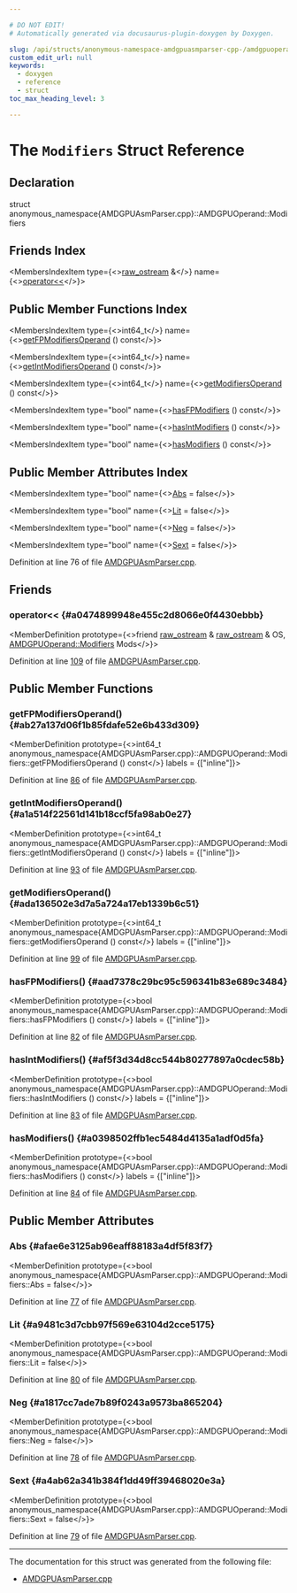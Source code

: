 ```yaml
---

# DO NOT EDIT!
# Automatically generated via docusaurus-plugin-doxygen by Doxygen.

slug: /api/structs/anonymous-namespace-amdgpuasmparser-cpp-/amdgpuoperand/modifiers
custom_edit_url: null
keywords:
  - doxygen
  - reference
  - struct
toc_max_heading_level: 3

---
```





# The `Modifiers` Struct Reference

<DoxygenPage pluginConfig={pluginConfig}>



## Declaration

<CodeBlock>struct anonymous_namespace{AMDGPUAsmParser.cpp}::AMDGPUOperand::Modifiers</CodeBlock>

## Friends Index

<MembersIndex>

<MembersIndexItem
  type={<><a href="/docs/api/classes/llvm/raw-ostream">raw&#95;ostream</a> &amp;</>}
  name={<><a href="#a0474899948e455c2d8066e0f4430ebbb">operator&lt;&lt;</a></>}>
</MembersIndexItem>

</MembersIndex>

## Public Member Functions Index

<MembersIndex>

<MembersIndexItem
  type={<>int64&#95;t</>}
  name={<><a href="#ab27a137d06f1b85fdafe52e6b433d309">getFPModifiersOperand</a> () const</>}>
</MembersIndexItem>

<MembersIndexItem
  type={<>int64&#95;t</>}
  name={<><a href="#a1a514f22561d141b18ccf5fa98ab0e27">getIntModifiersOperand</a> () const</>}>
</MembersIndexItem>

<MembersIndexItem
  type={<>int64&#95;t</>}
  name={<><a href="#ada136502e3d7a5a724a17eb1339b6c51">getModifiersOperand</a> () const</>}>
</MembersIndexItem>

<MembersIndexItem
  type="bool"
  name={<><a href="#aad7378c29bc95c596341b83e689c3484">hasFPModifiers</a> () const</>}>
</MembersIndexItem>

<MembersIndexItem
  type="bool"
  name={<><a href="#af5f3d34d8cc544b80277897a0cdec58b">hasIntModifiers</a> () const</>}>
</MembersIndexItem>

<MembersIndexItem
  type="bool"
  name={<><a href="#a0398502ffb1ec5484d4135a1adf0d5fa">hasModifiers</a> () const</>}>
</MembersIndexItem>

</MembersIndex>

## Public Member Attributes Index

<MembersIndex>

<MembersIndexItem
  type="bool"
  name={<><a href="#afae6e3125ab96eaff88183a4df5f83f7">Abs</a> = false</>}>
</MembersIndexItem>

<MembersIndexItem
  type="bool"
  name={<><a href="#a9481c3d7cbb97f569e63104d2cce5175">Lit</a> = false</>}>
</MembersIndexItem>

<MembersIndexItem
  type="bool"
  name={<><a href="#a1817cc7ade7b89f0243a9573ba865204">Neg</a> = false</>}>
</MembersIndexItem>

<MembersIndexItem
  type="bool"
  name={<><a href="#a4ab62a341b384f1dd49ff39468020e3a">Sext</a> = false</>}>
</MembersIndexItem>

</MembersIndex>


Definition at line 76 of file <a href="/docs/api/files/lib/lib/target/lib/target/amdgpu/lib/target/amdgpu/asmparser/amdgpuasmparser-cpp">AMDGPUAsmParser.cpp</a>.

<SectionDefinition>

## Friends

### operator&lt;&lt; {#a0474899948e455c2d8066e0f4430ebbb}

<MemberDefinition
  prototype={<>friend <a href="/docs/api/classes/llvm/raw-ostream">raw&#95;ostream</a> &amp; <a href="/docs/api/classes/llvm/raw-ostream">raw&#95;ostream</a> &amp; OS, <a href="/docs/api/structs/anonymous-namespace-amdgpuasmparser-cpp-/amdgpuoperand/modifiers">AMDGPUOperand::Modifiers</a> Mods</>}>

Definition at line <a href="/docs/api/files/lib/lib/target/lib/target/amdgpu/lib/target/amdgpu/asmparser/amdgpuasmparser-cpp/#l00109">109</a> of file <a href="/docs/api/files/lib/lib/target/lib/target/amdgpu/lib/target/amdgpu/asmparser/amdgpuasmparser-cpp">AMDGPUAsmParser.cpp</a>.
</MemberDefinition>

</SectionDefinition>

<SectionDefinition>

## Public Member Functions

### getFPModifiersOperand() {#ab27a137d06f1b85fdafe52e6b433d309}

<MemberDefinition
  prototype={<>int64&#95;t anonymous&#95;namespace&#123;AMDGPUAsmParser.cpp&#125;::AMDGPUOperand::Modifiers::getFPModifiersOperand () const</>}
  labels = {["inline"]}>

Definition at line <a href="/docs/api/files/lib/lib/target/lib/target/amdgpu/lib/target/amdgpu/asmparser/amdgpuasmparser-cpp/#l00086">86</a> of file <a href="/docs/api/files/lib/lib/target/lib/target/amdgpu/lib/target/amdgpu/asmparser/amdgpuasmparser-cpp">AMDGPUAsmParser.cpp</a>.
</MemberDefinition>

### getIntModifiersOperand() {#a1a514f22561d141b18ccf5fa98ab0e27}

<MemberDefinition
  prototype={<>int64&#95;t anonymous&#95;namespace&#123;AMDGPUAsmParser.cpp&#125;::AMDGPUOperand::Modifiers::getIntModifiersOperand () const</>}
  labels = {["inline"]}>

Definition at line <a href="/docs/api/files/lib/lib/target/lib/target/amdgpu/lib/target/amdgpu/asmparser/amdgpuasmparser-cpp/#l00093">93</a> of file <a href="/docs/api/files/lib/lib/target/lib/target/amdgpu/lib/target/amdgpu/asmparser/amdgpuasmparser-cpp">AMDGPUAsmParser.cpp</a>.
</MemberDefinition>

### getModifiersOperand() {#ada136502e3d7a5a724a17eb1339b6c51}

<MemberDefinition
  prototype={<>int64&#95;t anonymous&#95;namespace&#123;AMDGPUAsmParser.cpp&#125;::AMDGPUOperand::Modifiers::getModifiersOperand () const</>}
  labels = {["inline"]}>

Definition at line <a href="/docs/api/files/lib/lib/target/lib/target/amdgpu/lib/target/amdgpu/asmparser/amdgpuasmparser-cpp/#l00099">99</a> of file <a href="/docs/api/files/lib/lib/target/lib/target/amdgpu/lib/target/amdgpu/asmparser/amdgpuasmparser-cpp">AMDGPUAsmParser.cpp</a>.
</MemberDefinition>

### hasFPModifiers() {#aad7378c29bc95c596341b83e689c3484}

<MemberDefinition
  prototype={<>bool anonymous&#95;namespace&#123;AMDGPUAsmParser.cpp&#125;::AMDGPUOperand::Modifiers::hasFPModifiers () const</>}
  labels = {["inline"]}>

Definition at line <a href="/docs/api/files/lib/lib/target/lib/target/amdgpu/lib/target/amdgpu/asmparser/amdgpuasmparser-cpp/#l00082">82</a> of file <a href="/docs/api/files/lib/lib/target/lib/target/amdgpu/lib/target/amdgpu/asmparser/amdgpuasmparser-cpp">AMDGPUAsmParser.cpp</a>.
</MemberDefinition>

### hasIntModifiers() {#af5f3d34d8cc544b80277897a0cdec58b}

<MemberDefinition
  prototype={<>bool anonymous&#95;namespace&#123;AMDGPUAsmParser.cpp&#125;::AMDGPUOperand::Modifiers::hasIntModifiers () const</>}
  labels = {["inline"]}>

Definition at line <a href="/docs/api/files/lib/lib/target/lib/target/amdgpu/lib/target/amdgpu/asmparser/amdgpuasmparser-cpp/#l00083">83</a> of file <a href="/docs/api/files/lib/lib/target/lib/target/amdgpu/lib/target/amdgpu/asmparser/amdgpuasmparser-cpp">AMDGPUAsmParser.cpp</a>.
</MemberDefinition>

### hasModifiers() {#a0398502ffb1ec5484d4135a1adf0d5fa}

<MemberDefinition
  prototype={<>bool anonymous&#95;namespace&#123;AMDGPUAsmParser.cpp&#125;::AMDGPUOperand::Modifiers::hasModifiers () const</>}
  labels = {["inline"]}>

Definition at line <a href="/docs/api/files/lib/lib/target/lib/target/amdgpu/lib/target/amdgpu/asmparser/amdgpuasmparser-cpp/#l00084">84</a> of file <a href="/docs/api/files/lib/lib/target/lib/target/amdgpu/lib/target/amdgpu/asmparser/amdgpuasmparser-cpp">AMDGPUAsmParser.cpp</a>.
</MemberDefinition>

</SectionDefinition>

<SectionDefinition>

## Public Member Attributes

### Abs {#afae6e3125ab96eaff88183a4df5f83f7}

<MemberDefinition
  prototype={<>bool anonymous&#95;namespace&#123;AMDGPUAsmParser.cpp&#125;::AMDGPUOperand::Modifiers::Abs = false</>}>

Definition at line <a href="/docs/api/files/lib/lib/target/lib/target/amdgpu/lib/target/amdgpu/asmparser/amdgpuasmparser-cpp/#l00077">77</a> of file <a href="/docs/api/files/lib/lib/target/lib/target/amdgpu/lib/target/amdgpu/asmparser/amdgpuasmparser-cpp">AMDGPUAsmParser.cpp</a>.
</MemberDefinition>

### Lit {#a9481c3d7cbb97f569e63104d2cce5175}

<MemberDefinition
  prototype={<>bool anonymous&#95;namespace&#123;AMDGPUAsmParser.cpp&#125;::AMDGPUOperand::Modifiers::Lit = false</>}>

Definition at line <a href="/docs/api/files/lib/lib/target/lib/target/amdgpu/lib/target/amdgpu/asmparser/amdgpuasmparser-cpp/#l00080">80</a> of file <a href="/docs/api/files/lib/lib/target/lib/target/amdgpu/lib/target/amdgpu/asmparser/amdgpuasmparser-cpp">AMDGPUAsmParser.cpp</a>.
</MemberDefinition>

### Neg {#a1817cc7ade7b89f0243a9573ba865204}

<MemberDefinition
  prototype={<>bool anonymous&#95;namespace&#123;AMDGPUAsmParser.cpp&#125;::AMDGPUOperand::Modifiers::Neg = false</>}>

Definition at line <a href="/docs/api/files/lib/lib/target/lib/target/amdgpu/lib/target/amdgpu/asmparser/amdgpuasmparser-cpp/#l00078">78</a> of file <a href="/docs/api/files/lib/lib/target/lib/target/amdgpu/lib/target/amdgpu/asmparser/amdgpuasmparser-cpp">AMDGPUAsmParser.cpp</a>.
</MemberDefinition>

### Sext {#a4ab62a341b384f1dd49ff39468020e3a}

<MemberDefinition
  prototype={<>bool anonymous&#95;namespace&#123;AMDGPUAsmParser.cpp&#125;::AMDGPUOperand::Modifiers::Sext = false</>}>

Definition at line <a href="/docs/api/files/lib/lib/target/lib/target/amdgpu/lib/target/amdgpu/asmparser/amdgpuasmparser-cpp/#l00079">79</a> of file <a href="/docs/api/files/lib/lib/target/lib/target/amdgpu/lib/target/amdgpu/asmparser/amdgpuasmparser-cpp">AMDGPUAsmParser.cpp</a>.
</MemberDefinition>

</SectionDefinition>

<hr/>

The documentation for this struct was generated from the following file:

<ul>
<li><a href="/docs/api/files/lib/lib/target/lib/target/amdgpu/lib/target/amdgpu/asmparser/amdgpuasmparser-cpp">AMDGPUAsmParser.cpp</a></li>
</ul>

</DoxygenPage>
